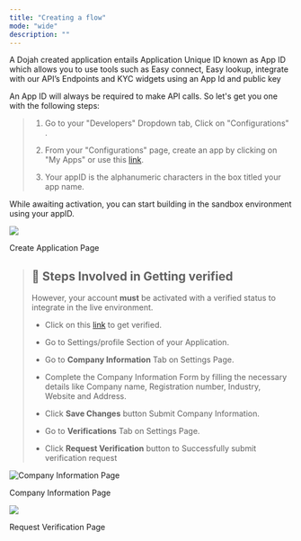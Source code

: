 ```yaml
---
title: "Creating a flow"
mode: "wide"
description: ""
---
```



A Dojah created application entails Application Unique ID known as App ID which allows you to use tools such as Easy connect, Easy lookup, integrate with our API’s Endpoints and KYC widgets using an App Id and public key

An App ID will always be required to make API calls. So let's get you one with the following steps:


> 1.  Go to your "Developers" Dropdown tab, Click on "Configurations" .
>     
> 2.  From your "Configurations" page, create an app by clicking on "My Apps" or use this [link](https://app.dojah.io/app).
>     
> 3.  Your appID is the alphanumeric characters in the box titled your app name.
>     

While awaiting activation, you can start building in the sandbox environment using your appID.


![](/images/createapp2.png)


Create Application Page

> ## 📘 Steps Involved in Getting verified
> 
> However, your account **must** be activated with a verified status to integrate in the live environment.
> 
> -   Click on this [link](https://app.dojah.io/settings) to get verified.
>     
> -   Go to Settings/profile Section of your Application.
>     
> -   Go to **Company Information** Tab on Settings Page.
>     
> -   Complete the Company Information Form by filling the necessary details like Company name, Registration number, Industry, Website and Address.
>     
> -   Click **Save Changes** button Submit Company Information.
>     
> -   Go to **Verifications** Tab on Settings Page.
>     
> -   Click **Request Verification** button to Successfully submit verification request
>     



![Company Information Page](/images/company_info.png)

Company Information Page




![](/images/request_verification.png)

Request Verification Page